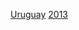 {{National squad
|name=2013年洲際國家盃足球賽烏拉圭參賽名單
|bg=#5CBFEB
|fg=black
|bordercolor=black
|country=烏拉圭
|comp link=2013年洲際國家盃足球賽
|comp=2013年洲際國家盃足球賽（殿軍）
|p1=[[費爾南多·穆斯萊拉|-{zh-hans:穆斯莱拉;zh-hk:梅斯利拿;zh-tw:穆斯萊拉;}-]]
|p2=[[迭戈·卢加诺|-{zh-hans:卢加诺;zh-hk:盧根奴;zh-tw:盧加諾;}-]][[File:Captain sports.svg|10px|link=隊長 (足球)|alt=隊長]]
|p3=[[迭戈·戈丁|-{zh-hans:戈丁;zh-hk:高甸;zh-tw:戈丁;}-]]
|p4=[[施巴斯坦·高亞迪斯|-{zh-hans:科茨;zh-hk:高亞迪斯;zh-tw:科茨;}-]]
|p5=[[瓦尔特·加尔加诺|-{zh-hans:加尔加诺;zh-hk:加根奴;zh-tw:加爾加諾;}-]]
|p6=[[艾華路·彭利拿|-{zh-hans:阿尔瓦罗·佩雷拉;zh-hk:艾華路·彭利拿;zh-tw:阿瓦羅·佩雷拉;}-]]
|p7=[[基斯甸·洛迪古斯|-{zh-hans:克里斯蒂安·罗德里格斯;zh-hk:基斯甸·洛迪古斯;zh-tw:克里斯蒂安·羅德里格斯;}-]]
|p8=[[塞巴斯蒂安·埃古倫|-{zh-hans:埃古伦;zh-hk:安古倫;zh-tw:埃古倫;}-]]
|p9=[[路爾斯·艾拔圖·蘇亞雷斯|蘇亞雷斯]]
|p10=[[迪亞高·科蘭|-{zh-hans:弗兰;zh-hk:科蘭;zh-tw:佛蘭;}-]]
|p11=[[阿贝尔·埃尔南德斯|-{zh-hans:埃尔南德斯;zh-hk:艾保·靴南迪斯}-]]
|p12={{link-en|胡安·古拉莫·卡斯蒂略|Juan Guillermo Castillo|-{zh-hans:卡斯蒂略;zh-hk:卡斯迪路;zh-tw:卡斯蒂略;}-}}
|p13={{link-en|马蒂亚斯·阿吉莱加雷|Matías Aguirregaray|阿吉莱加雷}}
|p14=[[尼古拉斯·洛代羅|-{zh-hans:洛代羅;zh-hk:盧迪路}-]]
|p15=[[迭戈·佩雷茲|-{zh-hans:迭戈·佩雷茲;zh-hk:迪亞高·佩雷斯}-]]
|p16=[[麥斯·彭利拿|-{zh-hans:马克西·佩雷拉; zh-hk:麥斯·彭利拿;}-]]
|p17={{link-en|埃及迪奥·阿雷瓦罗|Egidio Arévalo Ríos|-{zh-hans:阿雷瓦罗;zh-hk:阿利華路;zh-tw:阿爾法羅;}-}}
|p18=[[加斯頓·拉美利斯|-{zh-hans:拉米雷斯;zh-hk:拉美利斯;zh-tw:拉米雷斯;}-]]
|p19={{link-en|安德雷斯·斯科蒂|Andrés Scotti|-{zh-hans:斯科蒂;zh-hk:史葛迪;zh-tw:斯科蒂;}-}}
|p20=[[阿尔瓦罗·拉斐尔·冈萨雷斯|-{zh-hans:阿尔瓦罗·冈萨雷斯;zh-hk:艾華路·干沙利斯}-]]
|p21=[[埃丁森·卡瓦尼|-{zh-hans:卡瓦尼;zh-hk:卡雲尼;zh-tw:卡瓦尼;}-]]
|p22=[[馬田·卡沙利斯|-{zh-hans:卡塞雷斯;zh-hk:卡沙利斯;zh-tw:卡塞雷斯;}-]]
|p23=[[马丁·席尔瓦|-{zh-hans:馬丁·席爾瓦;zh-hk:馬田·施華}-]]
|coach=[[奧斯卡·泰巴尼斯|-{zh-hans:塔巴雷斯;zh-hk:泰巴利斯;zh-tw:塔巴雷斯;}-]]
}}<noinclude>
[[Category:2013年聯合會盃參賽名單模板|Uruguay]]
[[Category:烏拉圭國家足球隊模板|2013]]
</noinclude>
